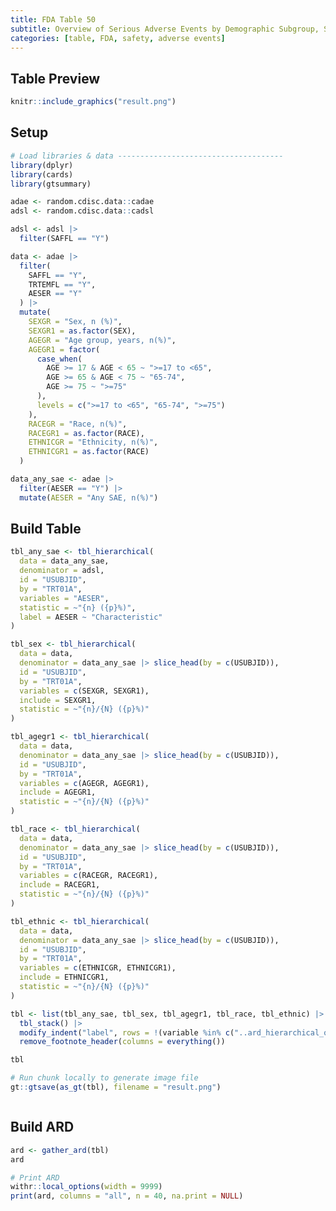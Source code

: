 ```yaml
---
title: FDA Table 50
subtitle: Overview of Serious Adverse Events by Demographic Subgroup, Safety Population, Pooled Analysis (or Trial X)
categories: [table, FDA, safety, adverse events]
---
```


::: panel-tabset
## Table Preview

```r
knitr::include_graphics("result.png")
```

## Setup

```r
# Load libraries & data -------------------------------------
library(dplyr)
library(cards)
library(gtsummary)

adae <- random.cdisc.data::cadae
adsl <- random.cdisc.data::cadsl

adsl <- adsl |>
  filter(SAFFL == "Y")

data <- adae |>
  filter(
    SAFFL == "Y",
    TRTEMFL == "Y",
    AESER == "Y"
  ) |>
  mutate(
    SEXGR = "Sex, n (%)",
    SEXGR1 = as.factor(SEX),
    AGEGR = "Age group, years, n(%)",
    AGEGR1 = factor(
      case_when(
        AGE >= 17 & AGE < 65 ~ ">=17 to <65",
        AGE >= 65 & AGE < 75 ~ "65-74",
        AGE >= 75 ~ ">=75"
      ),
      levels = c(">=17 to <65", "65-74", ">=75")
    ),
    RACEGR = "Race, n(%)",
    RACEGR1 = as.factor(RACE),
    ETHNICGR = "Ethnicity, n(%)",
    ETHNICGR1 = as.factor(RACE)
  )

data_any_sae <- adae |>
  filter(AESER == "Y") |>
  mutate(AESER = "Any SAE, n(%)")
```

## Build Table

```r
tbl_any_sae <- tbl_hierarchical(
  data = data_any_sae,
  denominator = adsl,
  id = "USUBJID",
  by = "TRT01A",
  variables = "AESER",
  statistic = ~"{n} ({p}%)",
  label = AESER ~ "Characteristic"
)

tbl_sex <- tbl_hierarchical(
  data = data,
  denominator = data_any_sae |> slice_head(by = c(USUBJID)),
  id = "USUBJID",
  by = "TRT01A",
  variables = c(SEXGR, SEXGR1),
  include = SEXGR1,
  statistic = ~"{n}/{N} ({p}%)"
)

tbl_agegr1 <- tbl_hierarchical(
  data = data,
  denominator = data_any_sae |> slice_head(by = c(USUBJID)),
  id = "USUBJID",
  by = "TRT01A",
  variables = c(AGEGR, AGEGR1),
  include = AGEGR1,
  statistic = ~"{n}/{N} ({p}%)"
)

tbl_race <- tbl_hierarchical(
  data = data,
  denominator = data_any_sae |> slice_head(by = c(USUBJID)),
  id = "USUBJID",
  by = "TRT01A",
  variables = c(RACEGR, RACEGR1),
  include = RACEGR1,
  statistic = ~"{n}/{N} ({p}%)"
)

tbl_ethnic <- tbl_hierarchical(
  data = data,
  denominator = data_any_sae |> slice_head(by = c(USUBJID)),
  id = "USUBJID",
  by = "TRT01A",
  variables = c(ETHNICGR, ETHNICGR1),
  include = ETHNICGR1,
  statistic = ~"{n}/{N} ({p}%)"
)

tbl <- list(tbl_any_sae, tbl_sex, tbl_agegr1, tbl_race, tbl_ethnic) |>
  tbl_stack() |>
  modify_indent("label", rows = !(variable %in% c("..ard_hierarchical_overall..", "AESER", "SEXGR", "AGEGR", "RACEGR", "ETHNICGR"))) |>
  remove_footnote_header(columns = everything())

tbl
```

```r
# Run chunk locally to generate image file
gt::gtsave(as_gt(tbl), filename = "result.png")
```

```r
```

## Build ARD

```r
ard <- gather_ard(tbl)
ard
```

```r
# Print ARD
withr::local_options(width = 9999)
print(ard, columns = "all", n = 40, na.print = NULL)
```
:::
